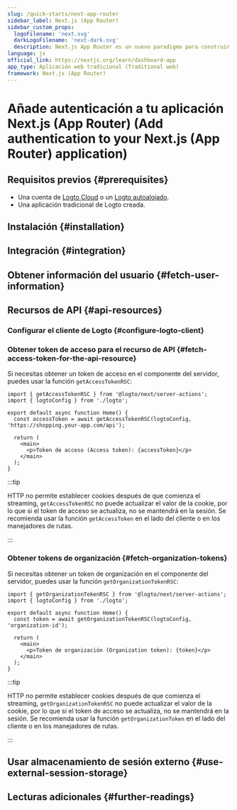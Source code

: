 ```yaml
---
slug: /quick-starts/next-app-router
sidebar_label: Next.js (App Router)
sidebar_custom_props:
  logoFilename: 'next.svg'
  darkLogoFilename: 'next-dark.svg'
  description: Next.js App Router es un nuevo paradigma para construir aplicaciones utilizando las últimas características de React. (Next.js App Router is a new paradigm for building applications using React's latest features.)
language: js
official_link: https://nextjs.org/learn/dashboard-app
app_type: Aplicación web tradicional (Traditional web)
framework: Next.js (App Router)
---
```




# Añade autenticación a tu aplicación Next.js (App Router) (Add authentication to your Next.js (App Router) application)

<GuideTip />

## Requisitos previos \{#prerequisites}

- Una cuenta de [Logto Cloud](https://cloud.logto.io) o un [Logto autoalojado](/introduction/set-up-logto-oss).
- Una aplicación tradicional de Logto creada.

## Instalación \{#installation}

<Installation />

## Integración \{#integration}

<Integration />

## Obtener información del usuario \{#fetch-user-information}

<GetUserInformation />

## Recursos de API \{#api-resources}

<ApiResourcesDescription />

### Configurar el cliente de Logto \{#configure-logto-client}

<ConfigApiResources />

### Obtener token de acceso para el recurso de API \{#fetch-access-token-for-the-api-resource}

<FetchAccessTokenForApiResources />

Si necesitas obtener un token de acceso en el componente del servidor, puedes usar la función `getAccessTokenRSC`:

```tsx title="app/page.tsx"
import { getAccessTokenRSC } from '@logto/next/server-actions';
import { logtoConfig } from './logto';

export default async function Home() {
  const accessToken = await getAccessTokenRSC(logtoConfig, 'https://shopping.your-app.com/api');

  return (
    <main>
      <p>Token de acceso (Access token): {accessToken}</p>
    </main>
  );
}
```

:::tip

HTTP no permite establecer cookies después de que comienza el streaming, `getAccessTokenRSC` no puede actualizar el valor de la cookie, por lo que si el token de acceso se actualiza, no se mantendrá en la sesión. Se recomienda usar la función `getAccessToken` en el lado del cliente o en los manejadores de rutas.

:::

### Obtener tokens de organización \{#fetch-organization-tokens}

<FetchOrganizationTokenForUser />

Si necesitas obtener un token de organización en el componente del servidor, puedes usar la función `getOrganizationTokenRSC`:

```tsx title="app/page.tsx"
import { getOrganizationTokenRSC } from '@logto/next/server-actions';
import { logtoConfig } from './logto';

export default async function Home() {
  const token = await getOrganizationTokenRSC(logtoConfig, 'organization-id');

  return (
    <main>
      <p>Token de organización (Organization token): {token}</p>
    </main>
  );
}
```

:::tip

HTTP no permite establecer cookies después de que comienza el streaming, `getOrganizationTokenRSC` no puede actualizar el valor de la cookie, por lo que si el token de acceso se actualiza, no se mantendrá en la sesión. Se recomienda usar la función `getOrganizationToken` en el lado del cliente o en los manejadores de rutas.

:::

## Usar almacenamiento de sesión externo \{#use-external-session-storage}

<ExternalStorage />

## Lecturas adicionales \{#further-readings}

<FurtherReadings />
